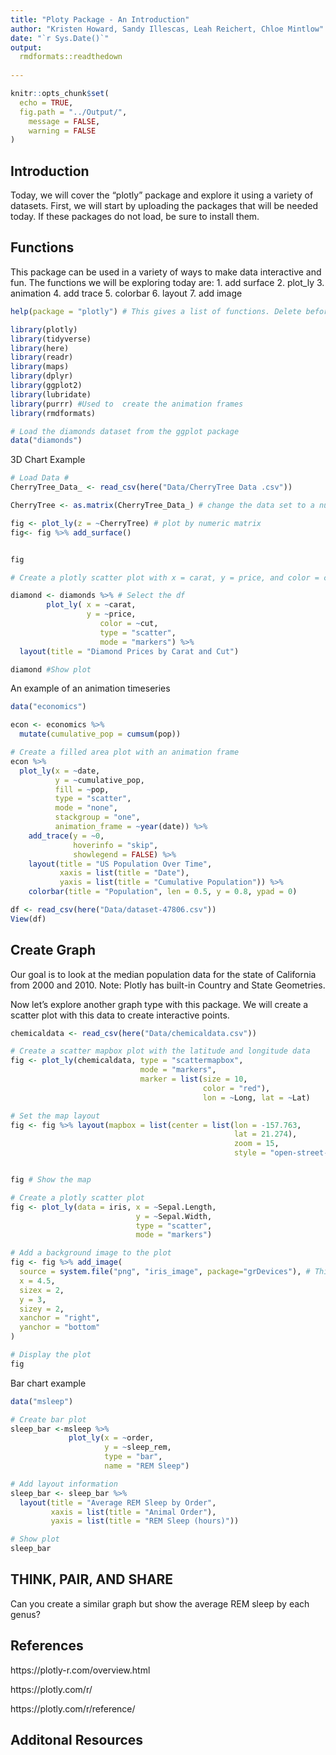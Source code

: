```yaml
---
title: "Ploty Package - An Introduction"
author: "Kristen Howard, Sandy Illescas, Leah Reichert, Chloe Mintlow"
date: "`r Sys.Date()`"
output: 
  rmdformats::readthedown
    
---
```


```r
knitr::opts_chunk$set(
  echo = TRUE,
  fig.path = "../Output/",
	message = FALSE,
	warning = FALSE
)
```

## Introduction
Today, we will cover the "plotly" package and explore it using a variety of datasets. First, we will start by uploading the packages that will be needed today. If these packages do not load, be sure to install them.

## Functions
This package can be used in a variety of ways to make data interactive and fun. The functions we will be exploring today are:
1. add surface
2. plot_ly
3. animation
4. add trace
5. colorbar
6. layout
7. add image 

```r
help(package = "plotly") # This gives a list of functions. Delete before presenting. . . Maybe the different graph types can be listed. The key point is to show the flexibility of the package and how it can be used on a variety of graph types.
```


```r
library(plotly)
library(tidyverse)
library(here)
library(readr)
library(maps)
library(dplyr)
library(ggplot2)
library(lubridate)
library(purrr) #Used to  create the animation frames
library(rmdformats)
```


```r
# Load the diamonds dataset from the ggplot package
data("diamonds")
```

3D Chart Example 
```r

# Load Data #
CherryTree_Data_ <- read_csv(here("Data/CherryTree Data .csv"))

CherryTree <- as.matrix(CherryTree_Data_) # change the data set to a numeric matrix 

fig <- plot_ly(z = ~CherryTree) # plot by numeric matrix 
fig<- fig %>% add_surface() 


fig 
```


```r
# Create a plotly scatter plot with x = carat, y = price, and color = cut

diamond <- diamonds %>% # Select the df
        plot_ly( x = ~carat, 
                 y = ~price, 
                    color = ~cut, 
                    type = "scatter",
                    mode = "markers") %>%
  layout(title = "Diamond Prices by Carat and Cut")

diamond #Show plot
```


An example of an animation timeseries
```r
data("economics")

econ <- economics %>%
  mutate(cumulative_pop = cumsum(pop))

# Create a filled area plot with an animation frame
econ %>%
  plot_ly(x = ~date, 
          y = ~cumulative_pop, 
          fill = ~pop,
          type = "scatter", 
          mode = "none",
          stackgroup = "one",
          animation_frame = ~year(date)) %>%
    add_trace(y = ~0, 
              hoverinfo = "skip", 
              showlegend = FALSE) %>%
    layout(title = "US Population Over Time",
           xaxis = list(title = "Date"),
           yaxis = list(title = "Cumulative Population")) %>%
    colorbar(title = "Population", len = 0.5, y = 0.8, ypad = 0)
```



```r
df <- read_csv(here("Data/dataset-47806.csv"))
View(df)
```

## Create Graph

Our goal is to look at the median population data for the state of California from 2000 and 2010. Note: Plotly has built-in Country and State Geometries. 


 Now let's explore another graph type with this package. We will create a scatter plot with this data to create interactive points.
 
```r
chemicaldata <- read_csv(here("Data/chemicaldata.csv"))

# Create a scatter mapbox plot with the latitude and longitude data
fig <- plot_ly(chemicaldata, type = "scattermapbox",
                             mode = "markers", 
                             marker = list(size = 10, 
                                           color = "red"), 
                                           lon = ~Long, lat = ~Lat)

# Set the map layout
fig <- fig %>% layout(mapbox = list(center = list(lon = -157.763, 
                                                  lat = 21.274),
                                                  zoom = 15, 
                                                  style = "open-street-map"))


fig # Show the map
```

```r
# Create a plotly scatter plot
fig <- plot_ly(data = iris, x = ~Sepal.Length, 
                            y = ~Sepal.Width, 
                            type = "scatter",
                            mode = "markers")

# Add a background image to the plot
fig <- fig %>% add_image(
  source = system.file("png", "iris_image", package="grDevices"), # This is not working
  x = 4.5,
  sizex = 2,
  y = 3,
  sizey = 2,
  xanchor = "right",
  yanchor = "bottom"
)

# Display the plot
fig
```

Bar chart example
```r
data("msleep")

# Create bar plot
sleep_bar <-msleep %>%
             plot_ly(x = ~order, 
                     y = ~sleep_rem,
                     type = "bar", 
                     name = "REM Sleep")

# Add layout information
sleep_bar <- sleep_bar %>% 
  layout(title = "Average REM Sleep by Order", 
         xaxis = list(title = "Animal Order"), 
         yaxis = list(title = "REM Sleep (hours)"))

# Show plot
sleep_bar
```


## THINK, PAIR, AND SHARE
Can you create a similar graph but show the average REM sleep by each genus?


## References

https://plotly-r.com/overview.html

https://plotly.com/r/

https://plotly.com/r/reference/


## Additonal Resources
